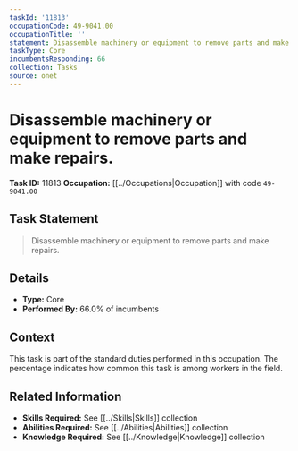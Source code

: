 ```yaml
---
taskId: '11813'
occupationCode: 49-9041.00
occupationTitle: ''
statement: Disassemble machinery or equipment to remove parts and make repairs.
taskType: Core
incumbentsResponding: 66
collection: Tasks
source: onet
---
```

# Disassemble machinery or equipment to remove parts and make repairs.

**Task ID:** 11813
**Occupation:** [[../Occupations|Occupation]] with code `49-9041.00`

## Task Statement

> Disassemble machinery or equipment to remove parts and make repairs.

## Details

- **Type:** Core
- **Performed By:** 66.0% of incumbents

## Context

This task is part of the standard duties performed in this occupation. The percentage indicates how common this task is among workers in the field.

## Related Information

- **Skills Required:** See [[../Skills|Skills]] collection
- **Abilities Required:** See [[../Abilities|Abilities]] collection
- **Knowledge Required:** See [[../Knowledge|Knowledge]] collection
